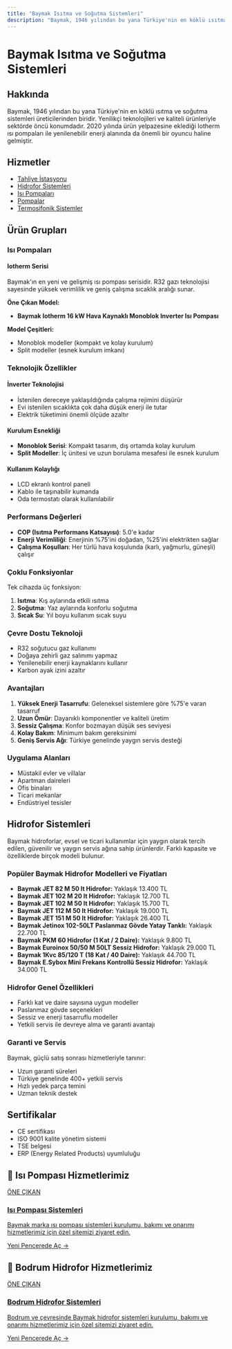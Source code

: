 ```yaml
---
title: "Baymak Isıtma ve Soğutma Sistemleri"
description: "Baymak, 1946 yılından bu yana Türkiye'nin en köklü ısıtma ve soğutma sistemleri üreticilerinden biridir. Yenilikçi teknolojileri ve kaliteli ürünleriyle sekt..."
---
```


# Baymak Isıtma ve Soğutma Sistemleri

## Hakkında

Baymak, 1946 yılından bu yana Türkiye'nin en köklü ısıtma ve soğutma sistemleri üreticilerinden biridir. Yenilikçi teknolojileri ve kaliteli ürünleriyle sektörde öncü konumdadır. 2020 yılında ürün yelpazesine eklediği Iotherm ısı pompaları ile yenilenebilir enerji alanında da önemli bir oyuncu haline gelmiştir.

## Hizmetler

- [Tahliye İstasyonu](/hizmetlerimiz/tahliye-istasyonu)
- [Hidrofor Sistemleri](/hizmetlerimiz/hidrofor-sistemleri)
- [Isı Pompaları](/hizmetlerimiz/isi-pompalari)
- [Pompalar](/hizmetlerimiz/pompalar)
- [Termosifonik Sistemler](/hizmetlerimiz/termosifonik-sistemler)

## Ürün Grupları

### Isı Pompaları

#### Iotherm Serisi
Baymak'ın en yeni ve gelişmiş ısı pompası serisidir. R32 gazı teknolojisi sayesinde yüksek verimlilik ve geniş çalışma sıcaklık aralığı sunar.

**Öne Çıkan Model:**
- **Baymak Iotherm 16 kW Hava Kaynaklı Monoblok Inverter Isı Pompası**

**Model Çeşitleri:**
- Monoblok modeller (kompakt ve kolay kurulum)
- Split modeller (esnek kurulum imkanı)

### Teknolojik Özellikler

#### İnverter Teknolojisi
- İstenilen dereceye yaklaşıldığında çalışma rejimini düşürür
- Evi istenilen sıcaklıkta çok daha düşük enerji ile tutar
- Elektrik tüketimini önemli ölçüde azaltır

#### Kurulum Esnekliği
- **Monoblok Serisi**: Kompakt tasarım, dış ortamda kolay kurulum
- **Split Modeller**: İç ünitesi ve uzun borulama mesafesi ile esnek kurulum

#### Kullanım Kolaylığı
- LCD ekranlı kontrol paneli
- Kablo ile taşınabilir kumanda
- Oda termostatı olarak kullanılabilir

### Performans Değerleri

- **COP (Isıtma Performans Katsayısı)**: 5.0'e kadar
- **Enerji Verimliliği**: Enerjinin %75'ini doğadan, %25'ini elektrikten sağlar
- **Çalışma Koşulları**: Her türlü hava koşulunda (karlı, yağmurlu, güneşli) çalışır

### Çoklu Fonksiyonlar

Tek cihazda üç fonksiyon:
1. **Isıtma**: Kış aylarında etkili ısıtma
2. **Soğutma**: Yaz aylarında konforlu soğutma
3. **Sıcak Su**: Yıl boyu kullanım sıcak suyu

### Çevre Dostu Teknoloji

- R32 soğutucu gaz kullanımı
- Doğaya zehirli gaz salınımı yapmaz
- Yenilenebilir enerji kaynaklarını kullanır
- Karbon ayak izini azaltır

### Avantajları

1. **Yüksek Enerji Tasarrufu**: Geleneksel sistemlere göre %75'e varan tasarruf
2. **Uzun Ömür**: Dayanıklı komponentler ve kaliteli üretim
3. **Sessiz Çalışma**: Konfor bozmayan düşük ses seviyesi
4. **Kolay Bakım**: Minimum bakım gereksinimi
5. **Geniş Servis Ağı**: Türkiye genelinde yaygın servis desteği

### Uygulama Alanları

- Müstakil evler ve villalar
- Apartman daireleri
- Ofis binaları
- Ticari mekanlar
- Endüstriyel tesisler

## Hidrofor Sistemleri

Baymak hidroforlar, evsel ve ticari kullanımlar için yaygın olarak tercih edilen, güvenilir ve yaygın servis ağına sahip ürünlerdir. Farklı kapasite ve özelliklerde birçok modeli bulunur.

### Popüler Baymak Hidrofor Modelleri ve Fiyatları

- **Baymak JET 82 M 50 lt Hidrofor:** Yaklaşık 13.400 TL
- **Baymak JET 102 M 20 lt Hidrofor:** Yaklaşık 12.700 TL
- **Baymak JET 102 M 50 lt Hidrofor:** Yaklaşık 15.700 TL
- **Baymak JET 112 M 50 lt Hidrofor:** Yaklaşık 19.000 TL
- **Baymak JET 151 M 50 lt Hidrofor:** Yaklaşık 26.400 TL
- **Baymak Jetinox 102-50LT Paslanmaz Gövde Yatay Tanklı:** Yaklaşık 22.700 TL
- **Baymak PKM 60 Hidrofor (1 Kat / 2 Daire):** Yaklaşık 9.800 TL
- **Baymak Euroinox 50/50 M 50LT Sessiz Hidrofor:** Yaklaşık 29.000 TL
- **Baymak 1Kvc 85/120 T (18 Kat / 40 Daire):** Yaklaşık 44.700 TL
- **Baymak E.Sybox Mini Frekans Kontrollü Sessiz Hidrofor:** Yaklaşık 34.000 TL

### Hidrofor Genel Özellikleri

- Farklı kat ve daire sayısına uygun modeller
- Paslanmaz gövde seçenekleri
- Sessiz ve enerji tasarruflu modeller
- Yetkili servis ile devreye alma ve garanti avantajı

### Garanti ve Servis

Baymak, güçlü satış sonrası hizmetleriyle tanınır:
- Uzun garanti süreleri
- Türkiye genelinde 400+ yetkili servis
- Hızlı yedek parça temini
- Uzman teknik destek

## Sertifikalar

- CE sertifikası
- ISO 9001 kalite yönetim sistemi
- TSE belgesi
- ERP (Energy Related Products) uyumluluğu

## 🌟 Isı Pompası Hizmetlerimiz

<a href="https://isi-pompasi.gul-tekinmuhendislik.com/" target="_blank" rel="noopener noreferrer" class="link-card featured">
  <div class="link-card-content">
    <span class="badge">ÖNE ÇIKAN</span>
    <h3>Isı Pompası Sistemleri</h3>
    <p>Baymak marka ısı pompası sistemleri kurulumu, bakımı ve onarımı hizmetlerimiz için özel sitemizi ziyaret edin.</p>
    <span class="link-card-cta">Yeni Pencerede Aç →</span>
  </div>
</a>

## 🌟 Bodrum Hidrofor Hizmetlerimiz

<a href="https://bodrum-hidrofor.gul-tekinmuhendislik.com" target="_blank" rel="noopener noreferrer" class="link-card featured">
  <div class="link-card-content">
    <span class="badge">ÖNE ÇIKAN</span>
    <h3>Bodrum Hidrofor Sistemleri</h3>
    <p>Bodrum ve çevresinde Baymak hidrofor sistemleri kurulumu, bakımı ve onarımı hizmetlerimiz için özel sitemizi ziyaret edin.</p>
    <span class="link-card-cta">Yeni Pencerede Aç →</span>
  </div>
</a>